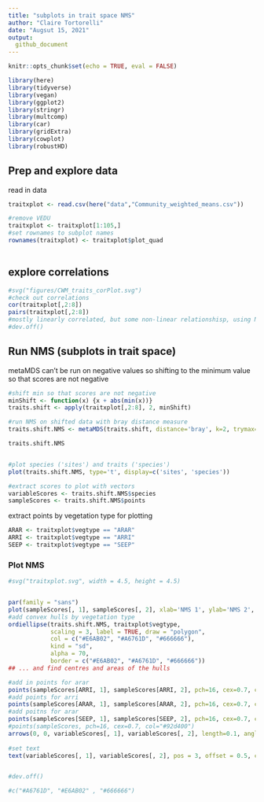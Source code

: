 ```yaml
---
title: "subplots in trait space NMS"
author: "Claire Tortorelli"
date: "Augsut 15, 2021"
output:
  github_document
---
```


```r

knitr::opts_chunk$set(echo = TRUE, eval = FALSE)

library(here)
library(tidyverse)
library(vegan)
library(ggplot2)
library(stringr)
library(multcomp)
library(car)
library(gridExtra)
library(cowplot)
library(robustHD)
```


## Prep and explore data

read in data
```r
traitxplot <- read.csv(here("data","Community_weighted_means.csv"))

#remove VEDU
traitxplot <- traitxplot[1:105,]
#set rownames to subplot names
rownames(traitxplot) <- traitxplot$plot_quad
 
```


## explore correlations
```r
#svg("figures/CWM_traits_corPlot.svg")
#check out correlations
cor(traitxplot[,2:8]) 
pairs(traitxplot[,2:8]) 
#mostly linearly correlated, but some non-linear relationshisp, using NMS
#dev.off()
```

## Run NMS (subplots in trait space)

metaMDS can't be run on negative values so shifting to the minimum value so that scores are not negative
```r
#shift min so that scores are not negative
minShift <- function(x) {x + abs(min(x))}
traits.shift <- apply(traitxplot[,2:8], 2, minShift)

#run NMS on shifted data with bray distance measure
traits.shift.NMS <- metaMDS(traits.shift, distance='bray', k=2, trymax=50, autotransform=FALSE, wasscores=TRUE, noshare=FALSE) 

traits.shift.NMS


#plot species ('sites') and traits ('species')
plot(traits.shift.NMS, type='t', display=c('sites', 'species'))

```

```r
#extract scores to plot with vectors
variableScores <- traits.shift.NMS$species
sampleScores <- traits.shift.NMS$points
```

extract points by vegetation type for plotting
```r
ARAR <- traitxplot$vegtype == "ARAR" 
ARRI <- traitxplot$vegtype == "ARRI" 
SEEP <- traitxplot$vegtype == "SEEP" 
```


### Plot NMS
```r
#svg("traitxplot.svg", width = 4.5, height = 4.5)


par(family = "sans")
plot(sampleScores[, 1], sampleScores[, 2], xlab='NMS 1', ylab='NMS 2', type='n', asp=1, las=1)
#add convex hulls by vegetation type
ordiellipse(traits.shift.NMS, traitxplot$vegtype, 
            scaling = 3, label = TRUE, draw = "polygon",
            col = c("#E6AB02", "#A6761D", "#666666"),
            kind = "sd",
            alpha = 70,
            border = c("#E6AB02", "#A6761D", "#666666"))
## ... and find centres and areas of the hulls

#add in points for arar
points(sampleScores[ARRI, 1], sampleScores[ARRI, 2], pch=16, cex=0.7, col="#A6761D")
#add points for arri
points(sampleScores[ARAR, 1], sampleScores[ARAR, 2], pch=16, cex=0.7, col="#E6AB02")
#add poitns for arar
points(sampleScores[SEEP, 1], sampleScores[SEEP, 2], pch=16, cex=0.7, col="#666666")
#points(sampleScores, pch=16, cex=0.7, col="#92d400")
arrows(0, 0, variableScores[, 1], variableScores[, 2], length=0.1, angle=20, col ="#505050")
 
#set text
text(variableScores[, 1], variableScores[, 2], pos = 3, offset = 0.5, col = "black", font = 2, rownames(variableScores), cex=0.7)


#dev.off()

#c("#A6761D", "#E6AB02" , "#666666")
```


